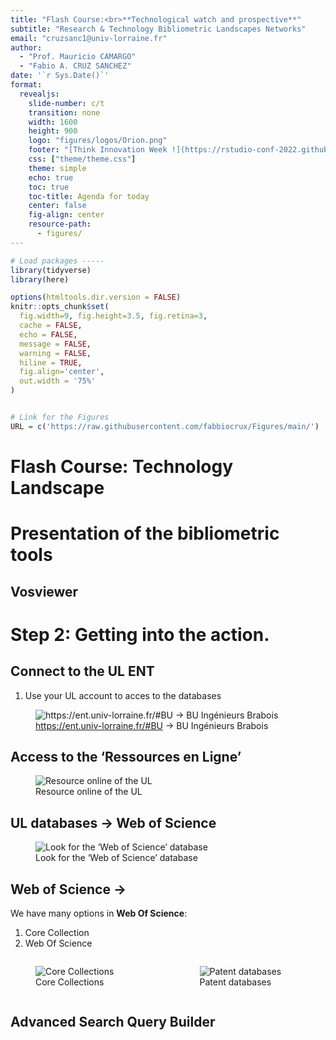 ```yaml
---
title: "Flash Course:<br>**Technological watch and prospective**"
subtitle: "Research & Technology Bibliometric Landscapes Networks"  
email: "cruzsanc1@univ-lorraine.fr"
author: 
  - "Prof. Mauricio CAMARGO"
  - "Fabio A. CRUZ SANCHEZ"
date: '`r Sys.Date()`'
format: 
  revealjs:
    slide-number: c/t
    transition: none
    width: 1600
    height: 900
    logo: "figures/logos/Orion.png"
    footer: "[Think Innovation Week !](https://rstudio-conf-2022.github.io/get-started-quarto/)"
    css: ["theme/theme.css"]
    theme: simple
    echo: true
    toc: true
    toc-title: Agenda for today
    center: false
    fig-align: center
    resource-path: 
      - figures/
---
```


```r
# Load packages -----
library(tidyverse)
library(here)

options(htmltools.dir.version = FALSE)
knitr::opts_chunk$set(
  fig.width=9, fig.height=3.5, fig.retina=3,
  cache = FALSE,
  echo = FALSE,
  message = FALSE, 
  warning = FALSE,
  hiline = TRUE,
  fig.align='center',
  out.width = '75%' 
)


# Link for the Figures
URL = c('https://raw.githubusercontent.com/fabbiocrux/Figures/main/')

```

# Flash Course: Technology Landscape

# Presentation of the bibliometric tools

## Vosviewer

# Step 2: Getting into the action.

## Connect to the UL ENT

1.  Use your UL account to acces to the databases

![<https://ent.univ-lorraine.fr/#BU> -\> BU Ingénieurs Brabois](figures/01.jpg)

## Access to the 'Ressources en Ligne'

![Resource online of the UL](figures/01-UL-databases/01.png)

## UL databases → Web of Science

![Look for the 'Web of Science' database](figures/01-UL-databases/02.png)

## Web of Science →

We have many options in **Web Of Science**:

1.  Core Collection
2.  Web Of Science


::: columns
::: {.column width="30%"}
![Core Collections](figures/01-UL-databases/03.png){alt="Core Collections" fig-align="center"}
:::

::: {.column width="30%"}
![Patent databases](figures/01-UL-databases/04.png){fig-align="center"}
:::
:::

## Advanced Search Query Builder